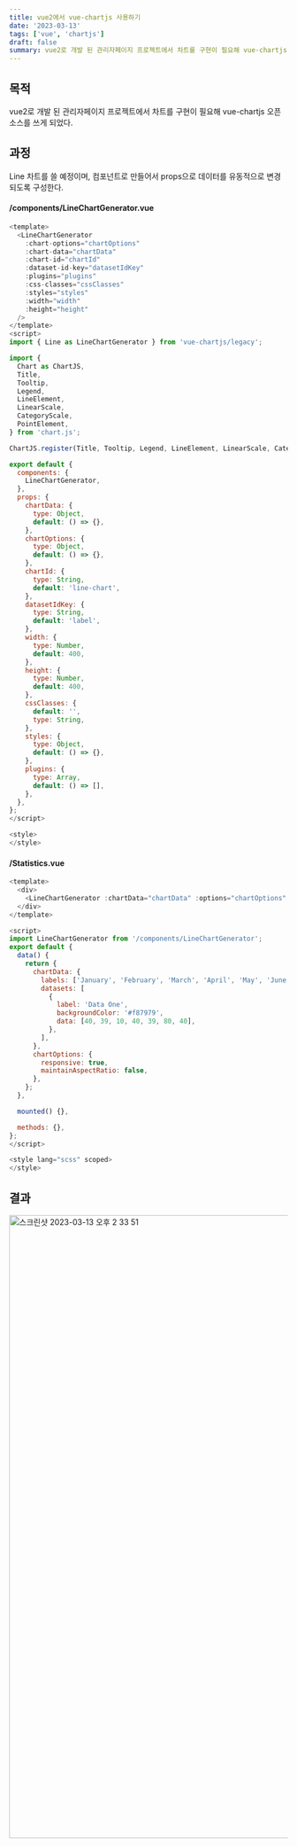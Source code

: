 ```yaml
---
title: vue2에서 vue-chartjs 사용하기
date: '2023-03-13'
tags: ['vue', 'chartjs']
draft: false
summary: vue2로 개발 된 관리자페이지 프로젝트에서 차트를 구현이 필요해 vue-chartjs 오픈소스를 쓰게 되었다.
---
```


## 목적

vue2로 개발 된 관리자페이지 프로젝트에서 차트를 구현이 필요해 vue-chartjs 오픈소스를 쓰게 되었다.

## 과정

Line 차트를 쓸 예정이며, 컴포넌트로 만들어서 props으로 데이터를 유동적으로 변경되도록 구성한다.

#### /components/LineChartGenerator.vue
```js
<template>
  <LineChartGenerator
    :chart-options="chartOptions"
    :chart-data="chartData"
    :chart-id="chartId"
    :dataset-id-key="datasetIdKey"
    :plugins="plugins"
    :css-classes="cssClasses"
    :styles="styles"
    :width="width"
    :height="height"
  />
</template>
<script>
import { Line as LineChartGenerator } from 'vue-chartjs/legacy';

import {
  Chart as ChartJS,
  Title,
  Tooltip,
  Legend,
  LineElement,
  LinearScale,
  CategoryScale,
  PointElement,
} from 'chart.js';

ChartJS.register(Title, Tooltip, Legend, LineElement, LinearScale, CategoryScale, PointElement);

export default {
  components: {
    LineChartGenerator,
  },
  props: {
    chartData: {
      type: Object,
      default: () => {},
    },
    chartOptions: {
      type: Object,
      default: () => {},
    },
    chartId: {
      type: String,
      default: 'line-chart',
    },
    datasetIdKey: {
      type: String,
      default: 'label',
    },
    width: {
      type: Number,
      default: 400,
    },
    height: {
      type: Number,
      default: 400,
    },
    cssClasses: {
      default: '',
      type: String,
    },
    styles: {
      type: Object,
      default: () => {},
    },
    plugins: {
      type: Array,
      default: () => [],
    },
  },
};
</script>

<style>
</style>
```

#### /Statistics.vue

```js
<template>
  <div>
    <LineChartGenerator :chartData="chartData" :options="chartOptions" :height="150" />
  </div>
</template>

<script>
import LineChartGenerator from '/components/LineChartGenerator';
export default {
  data() {
    return {
      chartData: {
        labels: ['January', 'February', 'March', 'April', 'May', 'June', 'July'],
        datasets: [
          {
            label: 'Data One',
            backgroundColor: '#f87979',
            data: [40, 39, 10, 40, 39, 80, 40],
          },
        ],
      },
      chartOptions: {
        responsive: true,
        maintainAspectRatio: false,
      },
    };
  },

  mounted() {},

  methods: {},
};
</script>

<style lang="scss" scoped>
</style>
```

## 결과

<img width="1125" alt="스크린샷 2023-03-13 오후 2 33 51" src="https://user-images.githubusercontent.com/50010735/224616258-aedfcdd4-4251-412f-9d7b-b112a2e5d6df.png" />


